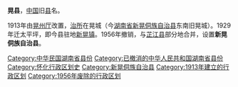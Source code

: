 '''晃县'''，[[中国|中国]]旧[[县|县]]名。

1913年由[[晃州厅|晃州厅]]改置，[[治所|治所]]在晃城（今[[湖南省|湖南省]][[新晃侗族自治县|新晃侗族自治县]]东南旧晃城）。1929年迁太平坪，即今县驻地[[新晃镇|新晃镇]]。1956年撤销，与[[芷江县|芷江县]]部分地合并，设置'''新晃侗族自治县'''。 

{{中華民國湖南省行政區劃}}
{{湖南行政区划小作品}}
[[Category:中华民国湖南省县份|Category:中华民国湖南省县份]]
[[Category:已撤消的中华人民共和国湖南省县份|Category:已撤消的中华人民共和国湖南省县份]]
[[Category:怀化行政区划史|Category:怀化行政区划史]]
[[Category:新晃侗族自治县|Category:新晃侗族自治县]]
[[Category:1913年建立的行政区划|Category:1913年建立的行政区划]]
[[Category:1956年废除的行政区划|Category:1956年废除的行政区划]]